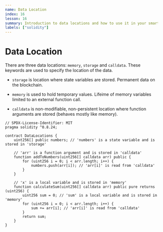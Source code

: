 ```yaml
---
name: Data Location
index: 16
lesson: 16
summary: Introduction to data locations and how to use it in your smart contracts.
labels: ["solidity"]
---
```


# Data Location

There are three data locations: `memory`, `storage` and `calldata`. These keywords are used to specify the location of the data.

- `storage` is location where state variables are stored. Permanent data on the blockchain.

- `memory` is used to hold temporary values. Lifeime of memory variables limited to an external function call.

- `calldata` is non-modifiable, non-persistent location where function arguments are stored (behaves mostly like memory).

```solidity
// SPDX-License-Identifier: MIT
pragma solidity ^0.8.24;

contract DataLocations {
    uint256[] public numbers; // 'numbers' is a state variable and is stored in 'storage'

    // 'arr' is a function argument and is stored in 'calldata'
    function addToNumbers(uint256[] calldata arr) public {
        for (uint256 i = 0; i < arr.length; i++) {
            numbers.push(arr[i]); // 'arr[i]' is read from 'calldata'
        }
    }

    // 'x' is a local variable and is stored in 'memory'
    function calculateSum(uint256[] calldata arr) public pure returns (uint256) {
        uint256 sum = 0; // 'sum' is a local variable and is stored in 'memory'
        for (uint256 i = 0; i < arr.length; i++) {
            sum += arr[i]; // 'arr[i]' is read from 'calldata'
        }
        return sum;
    }
}
```
